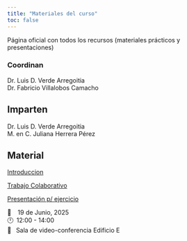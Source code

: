 ```yaml
---
title: "Materiales del curso"
toc: false
---
```


Página oficial con todos los recursos (materiales prácticos y presentaciones)

### Coordinan

Dr. Luis D. Verde Arregoitia\
Dr. Fabricio Villalobos Camacho

## Imparten

Dr. Luis D. Verde Arregoitia\
M. en C. Juliana Herrera Pérez

## Material

[Introduccion](ppts/gitclass.qmd){.external target="_blank"}

[Trabajo Colaborativo](ppts/collabLD.qmd){.external target="_blank"}

[Presentación p/ ejercicio](ppts/maevo2025.qmd){.external target="_blank"}


[📆   19 de Junio, 2025]{.code}\
[ 🕛 12:00 - 14:00]{.code}\
[🏨  Sala de video-conferencia Edificio E]{.code}\
